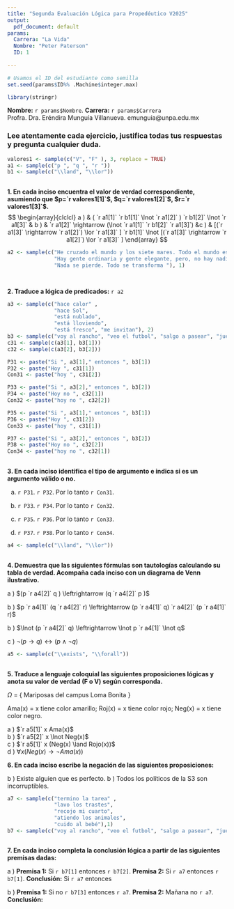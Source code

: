 ---
title: "Segunda Evaluación Lógica para Propedéutico V2025"
output:
  pdf_document: default
params:
  Carrera: "La Vida"
  Nombre: "Peter Paterson"
  ID: 1
  
---
```{r setup, include=FALSE}
# Usamos el ID del estudiante como semilla
set.seed(params$ID%% .Machine$integer.max)

library(stringr)
```


**Nombre:** `r params$Nombre`. **Carrera:** `r params$Carrera`  
Profra. Dra. Eréndira Munguía Villanueva. emunguia@unpa.edu.mx  

### Lee atentamente cada ejercicio, justifica todas tus respuestas y pregunta cualquier duda. 

```{r Problema1, include=FALSE}
valores1 <- sample(c("V", "F" ), 3, replace = TRUE)
a1 <- sample(c("p ", "q ", "r "))
b1 <- sample(c("\\land", "\\lor"))
        
```

**1. En cada inciso encuentra el valor de verdad correspondiente, asumiendo que $p=`r valores1[1]`$, $q=`r valores1[2]`$, $r=`r valores1[3]`$. ** 
$$
\begin{array}{clclcl}
a ) & ( `r a1[1]` `r b1[1]` \lnot `r a1[2]` )  `r b1[2]` \lnot `r a1[3]` & b )  & `r a1[2]` \rightarrow (\lnot `r a1[1]` `r b1[2]` `r a1[3]`) &c )  & [(`r a1[3]` \rightarrow `r a1[2]`)  \lor `r a1[3]` ] `r b1[1]`  \lnot [(`r a1[3]` \rightarrow `r a1[2]`)  \lor `r a1[3]` ]
\end{array}
$$
```{r Problema2, include=FALSE}

a2 <- sample(c("He cruzado el mundo y los siete mares. Todo el mundo está buscando mambo." , 
               "Hay gente ordinaria y gente elegante, pero, no hay nadie como tú", 
               "Nada se pierde. Todo se transforma "), 1)

        
```

**2. Traduce a lógica de predicados:**  `r a2`


```{r Problema3, include=FALSE}
a3 <- sample(c("hace calor" , 
               "hace Sol", 
               "está nublado",
               "está lloviendo",
               "está fresco", "me invitan"), 2)
b3 <- sample(c("voy al rancho", "veo el futbol", "salgo a pasear", "juego ping pong", "bailo cumbia", "voy al partido"),2)
c31 <- sample(c(a3[1], b3[1]))
c32 <- sample(c(a3[2], b3[2]))

P31 <- paste("Si ", a3[1]," entonces ", b3[1])
P32 <- paste("Hoy ", c31[1])
Con31 <- paste("hoy ", c31[2])

P33 <- paste("Si ", a3[2]," entonces ", b3[2])
P34 <- paste("Hoy no ", c32[1])
Con32 <- paste("hoy no ", c32[2])

P35 <- paste("Si ", a3[1]," entonces ", b3[1])
P36 <- paste("Hoy ", c31[2])
Con33 <- paste("hoy ", c31[1])

P37 <- paste("Si ", a3[2]," entonces ", b3[2])
P38 <- paste("Hoy no ", c32[2])
Con34 <- paste("hoy no ", c32[1])
        
```

**3. En cada inciso identifica el tipo de argumento e indica si es un argumento válido o no.**

a) `r P31`. `r P32`. Por lo tanto `r Con31`.

b) `r P33`. `r P34`. Por lo tanto `r Con32`.

c) `r P35`. `r P36`. Por lo tanto `r Con33`.

d) `r P37`. `r P38`. Por lo tanto `r Con34`.

```{r Problema4, include=FALSE}
a4 <- sample(c("\\land", "\\lor"))
        
```

**4. Demuestra que las siguientes fórmulas son  tautologías calculando su tabla de verdad. Acompaña cada inciso con un diagrama de Venn ilustrativo.**

a ) $(p `r a4[2]` q ) \leftrightarrow (q `r a4[2]` p )$ 

b ) $p `r a4[1]` (q `r a4[2]` r) \leftrightarrow (p `r a4[1]` q) `r a4[2]` (p `r a4[1]` r)$

b ) $\lnot (p `r a4[2]` q)  \leftrightarrow \lnot p `r a4[1]` \lnot q$

c ) $\lnot (p \rightarrow q ) \leftrightarrow (p \land \lnot q)$

```{r Problema5, include=FALSE}
a5 <- sample(c("\\exists", "\\forall"))
        
```
**5. Traduce a lenguaje coloquial las siguientes proposiciones lógicas y anota su valor de verdad (F o V) según corresponda.**

$\Omega$ = { Mariposas del campus Loma Bonita }

Ama(x) = x tiene color amarillo; Roj(x) = x tiene color rojo; Neg(x) = x tiene color negro.


a )  $`r a5[1]` x Ama(x)$  
b ) $`r a5[2]` x \lnot Neg(x)$  
c ) $`r a5[1]` x (Neg(x) \land Rojo(x))$  
d ) $\forall x (Neg(x) \rightarrow \lnot Ama(x))$

**6. En cada inciso escribe la negación de las siguientes proposiciones:**

 b ) Existe alguien que es perfecto. b ) Todos los políticos de la S3 son incorruptibles.  

```{r Problema7, include=FALSE}
a7 <- sample(c("termino la tarea" , 
               "lavo los trastes", 
               "recojo mi cuarto",
               "atiendo los animales",
               "cuido al bebé"),1)
b7 <- sample(c("voy al rancho", "veo el futbol", "salgo a pasear", "juego ping pong", "bailo cumbia", "voy al partido"),3)



```

**7. En cada inciso completa la conclusión lógica a partir de las siguientes premisas dadas:**

a ) **Premisa 1:** Si `r b7[1]` entonces `r b7[2]`.  **Premisa 2:** Si `r a7`  entonces  `r b7[1]`. **Conclusión:** Si `r a7` entonces 

b ) **Premisa 1:** Si no `r b7[3]`  entonces `r a7`.  **Premisa 2:** Mañana no `r a7`. **Conclusión:** 

